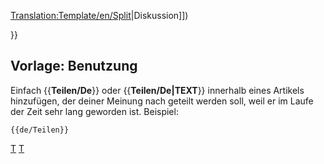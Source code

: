 <noinclude>[[Translation:Template/en/Split]]</noinclude>{{de/Ambox| Typ   = Bewegen
| Bild  = Split.png
| Text  = <strong>Teilen</strong><br>Es wurde vorgeschlagen, dass diese Seite in mehrere Seiten geteilt werden soll. ([[Main/en/{{{discuss|{{TALKPAGENAME}}}}}|Diskussion]])<p>{{{1|}}}</p>
}}<includeonly>{{{2|[[Category:en/Articles to be split]]}}}</includeonly><noinclude>

==Vorlage: Benutzung==
Einfach <nowiki>{{</nowiki>'''Teilen/De'''<nowiki>}}</nowiki> oder <nowiki>{{</nowiki>'''Teilen/De|TEXT'''<nowiki>}}</nowiki> innerhalb eines Artikels hinzufügen, der deiner Meinung nach geteilt werden soll, weil er im Laufe der Zeit sehr lang geworden ist. Beispiel: 
<pre>{{de/Teilen}}</pre>

[[Category:de/Vorlagen|T]][[Category:de/Message-Boxen|T]]</noinclude>